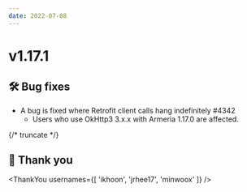 ```yaml
---
date: 2022-07-08
---
```


# v1.17.1

## 🛠️ Bug fixes

- A bug is fixed where Retrofit client calls hang indefinitely #4342
  - Users who use OkHttp3 3.x.x with Armeria 1.17.0 are affected.

{/* truncate */}

## 🙇 Thank you

<ThankYou usernames={[
  'ikhoon',
  'jrhee17',
  'minwoox'
]} />
